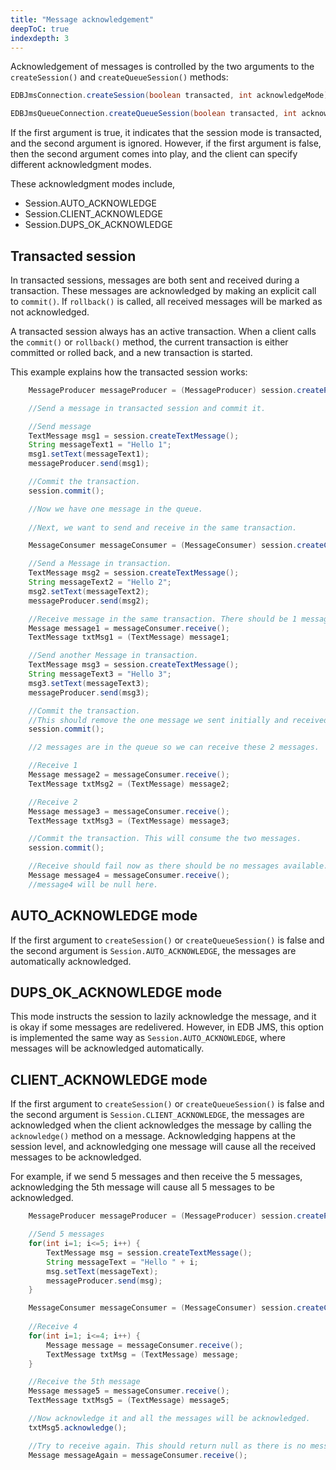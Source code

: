 ```yaml
---
title: "Message acknowledgement"
deepToC: true
indexdepth: 3
---
```


Acknowledgement of messages is controlled by the two arguments to the `createSession()` and `createQueueSession()` methods:

```java
EDBJmsConnection.createSession(boolean transacted, int acknowledgeMode)

EDBJmsQueueConnection.createQueueSession(boolean transacted, int acknowledgeMode)
```

If the first argument is true, it indicates that the session mode is transacted, and the second argument is ignored. However, if the first argument is false, then the second argument comes into play, and the client can specify different acknowledgment modes. 

These acknowledgment modes include, 

- Session.AUTO_ACKNOWLEDGE
- Session.CLIENT_ACKNOWLEDGE
- Session.DUPS_OK_ACKNOWLEDGE
  
## Transacted session

In transacted sessions, messages are both sent and received during a transaction. These messages are acknowledged by making an explicit call to `commit()`. If `rollback()` is called, all received messages will be marked as not acknowledged.

A transacted session always has an active transaction. When a client calls the `commit()` or `rollback()` method, the current transaction is either committed or rolled back, and a new transaction is started.

This example explains how the transacted session works:

```java
    MessageProducer messageProducer = (MessageProducer) session.createProducer(queue);

	//Send a message in transacted session and commit it.

	//Send message
	TextMessage msg1 = session.createTextMessage();
	String messageText1 = "Hello 1";
	msg1.setText(messageText1);
	messageProducer.send(msg1);

	//Commit the transaction.
	session.commit();

	//Now we have one message in the queue.
	
	//Next, we want to send and receive in the same transaction.

	MessageConsumer messageConsumer = (MessageConsumer) session.createConsumer(queue);

	//Send a Message in transaction.
	TextMessage msg2 = session.createTextMessage();
	String messageText2 = "Hello 2";
	msg2.setText(messageText2);
	messageProducer.send(msg2);

	//Receive message in the same transaction. There should be 1 message available.
	Message message1 = messageConsumer.receive();
	TextMessage txtMsg1 = (TextMessage) message1;

	//Send another Message in transaction.
	TextMessage msg3 = session.createTextMessage();
	String messageText3 = "Hello 3";
	msg3.setText(messageText3);
	messageProducer.send(msg3);

	//Commit the transaction.
	//This should remove the one message we sent initially and received above and send 2 messages.
	session.commit();

    //2 messages are in the queue so we can receive these 2 messages.

	//Receive 1
	Message message2 = messageConsumer.receive();
	TextMessage txtMsg2 = (TextMessage) message2;

	//Receive 2
	Message message3 = messageConsumer.receive();
	TextMessage txtMsg3 = (TextMessage) message3;

	//Commit the transaction. This will consume the two messages.
	session.commit();

	//Receive should fail now as there should be no messages available.
	Message message4 = messageConsumer.receive();
	//message4 will be null here.
```

## AUTO_ACKNOWLEDGE mode

If the first argument to `createSession()` or `createQueueSession()` is false and the second argument is `Session.AUTO_ACKNOWLEDGE`, the messages are automatically acknowledged.

## DUPS_OK_ACKNOWLEDGE mode

This mode instructs the session to lazily acknowledge the message, and it is okay if some messages are redelivered. However, in EDB JMS, this option is implemented the same way as `Session.AUTO_ACKNOWLEDGE`, where messages will be acknowledged automatically.

## CLIENT_ACKNOWLEDGE mode

If the first argument to `createSession()` or `createQueueSession()` is false and the second argument is `Session.CLIENT_ACKNOWLEDGE`, the messages are acknowledged when the client acknowledges the message by calling the `acknowledge()` method on a message. Acknowledging happens at the session level, and acknowledging one message will cause all the received messages to be acknowledged.

For example, if we send 5 messages and then receive the 5 messages, acknowledging the 5th message will cause all 5 messages to be acknowledged.

```java
    MessageProducer messageProducer = (MessageProducer) session.createProducer(queue);

  	//Send 5 messages
  	for(int i=1; i<=5; i++) {
		TextMessage msg = session.createTextMessage();
		String messageText = "Hello " + i;
		msg.setText(messageText);
		messageProducer.send(msg);
	}

	MessageConsumer messageConsumer = (MessageConsumer) session.createConsumer(queue);
      
	//Receive 4
	for(int i=1; i<=4; i++) {
		Message message = messageConsumer.receive();
		TextMessage txtMsg = (TextMessage) message;
	}

	//Receive the 5th message
	Message message5 = messageConsumer.receive();
	TextMessage txtMsg5 = (TextMessage) message5;

	//Now acknowledge it and all the messages will be acknowledged.
	txtMsg5.acknowledge();

	//Try to receive again. This should return null as there is no message available.
	Message messageAgain = messageConsumer.receive();
```
